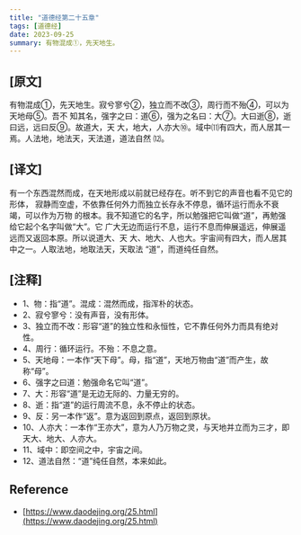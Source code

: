 ```yaml
---
title: "道德经第二十五章"
tags: [道德经]
date: 2023-09-25
summary: 有物混成①，先天地生。
---
```


## [原文]

有物混成①，先天地生。寂兮寥兮②，独立而不改③，周行而不殆④，可以为天地母⑤。吾不
知其名，强字之曰：道⑥，强为之名曰：大⑦。大曰逝⑧，逝曰远，远曰反⑨。故道大，天
大，地大，人亦大⑩。域中⑾有四大，而人居其一焉。人法地，地法天，天法道，道法自然
⑿。

## [译文]

有一个东西混然而成，在天地形成以前就已经存在。听不到它的声音也看不见它的形体，
寂静而空虚，不依靠任何外力而独立长存永不停息，循环运行而永不衰竭，可以作为万物
的根本。我不知道它的名字，所以勉强把它叫做“道”，再勉强给它起个名字叫做“大”。它
广大无边而运行不息，运行不息而伸展遥远，伸展遥远而又返回本原。所以说道大、天
大、地大、人也大。宇宙间有四大，而人居其中之一。人取法地，地取法天，天取法
“道”，而道纯任自然。

## [注释]

- 1、物：指“道”。混成：混然而成，指浑朴的状态。
- 2、寂兮寥兮：没有声音，没有形体。
- 3、独立而不改：形容“道”的独立性和永恒性，它不靠任何外力而具有绝对性。
- 4、周行：循环运行。不殆：不息之意。
- 5、天地母：一本作“天下母”。母，指“道”，天地万物由“道”而产生，故称“母”。
- 6、强字之曰道：勉强命名它叫“道”。
- 7、大：形容“道”是无边无际的、力量无穷的。
- 8、逝：指“道”的运行周流不息，永不停止的状态。
- 9、反：另一本作“返”。意为返回到原点，返回到原状。
- 10、人亦大：一本作“王亦大”，意为人乃万物之灵，与天地并立而为三才，即天大、地大、人亦大。
- 11、域中：即空间之中，宇宙之间。
- 12、道法自然：“道”纯任自然，本来如此。

## Reference

- [https://www.daodejing.org/25.html](https://www.daodejing.org/25.html)